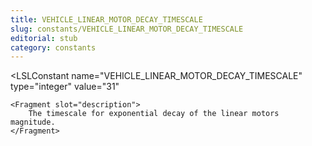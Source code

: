 ```yaml
---
title: VEHICLE_LINEAR_MOTOR_DECAY_TIMESCALE
slug: constants/VEHICLE_LINEAR_MOTOR_DECAY_TIMESCALE
editorial: stub
category: constants
---
```


<LSLConstant
	name="VEHICLE_LINEAR_MOTOR_DECAY_TIMESCALE"
	type="integer"
	value="31"
>
	<Fragment slot="description">
		The timescale for exponential decay of the linear motors magnitude.
	</Fragment>
</LSLConstant>
